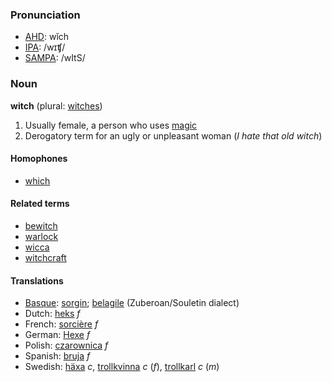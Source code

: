 ===Pronunciation===
*[[w:AHD|AHD]]: wĭch
*[[w:IPA|IPA]]: /wɪʧ/
*[[w:SAMPA|SAMPA]]: /wItS/

===Noun===
'''witch''' (plural: [[witches]])

# Usually female, a person who uses [[magic]]
# Derogatory term for an ugly or unpleasant woman (''I hate that old witch'')

====Homophones====
*[[which]]

====Related terms====
*[[bewitch]]
*[[warlock]]
*[[wicca]]
*[[witchcraft]]

====Translations====
*[[Basque]]: [[sorgin]]; [[belagile]] (Zuberoan/Souletin dialect)
*Dutch: [[heks]] ''f''
*French: [[sorcière]] ''f''
*German: [[Hexe]] ''f''
*Polish: [[czarownica]] ''f''
*Spanish: [[bruja]] ''f''
*Swedish: [[häxa]] ''c'', [[trollkvinna]] ''c'' (''f''), [[trollkarl]] ''c'' (''m'')